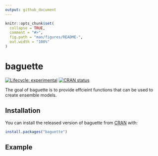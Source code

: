 ```yaml
---
output: github_document
---
```


<!-- README.md is generated from README.Rmd. Please edit that file -->

```r
knitr::opts_chunk$set(
  collapse = TRUE,
  comment = "#>",
  fig.path = "man/figures/README-",
  out.width = "100%"
)
```
# baguette

<!-- badges: start -->
[![Lifecycle: experimental](https://img.shields.io/badge/lifecycle-experimental-orange.svg)](https://www.tidyverse.org/lifecycle/#experimental)
[![CRAN status](https://www.r-pkg.org/badges/version/baguette)](https://cran.r-project.org/package=baguette)
<!-- badges: end -->

The goal of baguette is to provide effcieint functions that can be used to create ensemble models. 

## Installation

You can install the released version of baguette from [CRAN](https://CRAN.R-project.org) with:

``` r
install.packages("baguette")
```

## Example

